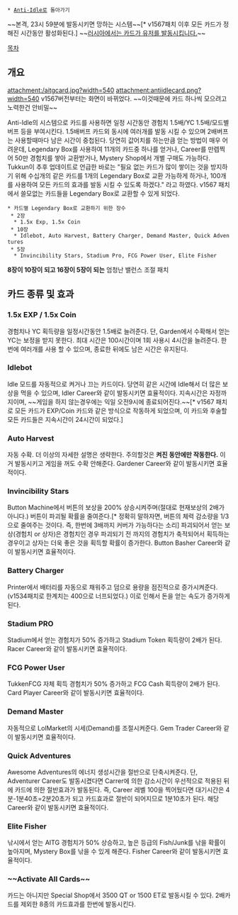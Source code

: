  * [[Anti-Idle]]로 돌아가기
~~본격, 23시 59분에 발동시키면 망하는 시스템~~[* v1567패치 이후 모든 카드가 정해진 시간동안 활성화된다.]
~~[[러시아식 유머|러시아에서는 카드가 유저를 발동시킵니다.]]~~

[[목차]]

== 개요 ==

attachment:/aitgcard.jpg?width=540
attachment:antiidlecard.png?width=540
v1567버전부터는 화면이 바뀌었다. ~~이것때문에 카드 하나씩 모으려고 노력한건 안비밀~~

Anti-Idle의 시스템으로 카드를 사용하면 일정 시간동안 경험치 1.5배/YC 1.5배/모드별 버프 등을 부여시킨다. 1.5배버프 카드외 동시에 여러개를 발동 시킬 수 있으며 2배버프는 사용할때마다 남은 시간이 중첩된다.
당연히 값어치를 하는만큼 얻는 방법이 매우 어려운데, Legendary Box를 사용하여 11개의 카드중 하나를 얻거나, Career를 만렙찍어 50만 경험치를 쌓아 교환받거나, Mystery Shop에서 개별 구매도 가능하다.
Tukkun이 추후 업데이트로 언급한 바로는 "필요 없는 카드가 많이 쌓이는 것을 방지하기 위해 수십개의 같은 카드를 1개의 Legendary Box로 교환 가능하게 하거나, 100개를 사용하여 모든 카드의 효과를 발동 시킬 수 있도록 하겠다." 라고 하였다.
v1567 패치에서 쓸모없는 카드들을 Legendary Box로 교환할 수 있게 되었다.
 * 카드별 Legendary Box로 교환하기 위한 장수
  * 2장
   * 1.5x Exp, 1.5x Coin
  * 10장
   * Idlebot, Auto Harvest, Battery Charger, Demand Master, Quick Adventures
  * 5장
   * Invincibility Stars, Stadium Pro, FCG Power User, Elite Fisher
'''8장이 10장이 되고 16장이 5장이 되는''' 엄청난 밸런스 조절 패치
== 카드 종류 및 효과 ==
=== 1.5x EXP / 1.5x Coin ===
경험치나 YC 획득량을 일정시간동안 1.5배로 늘려준다. 단, Garden에서 수확해서 얻는 YC는 보정을 받지 못한다. 최대 시간은 100시간이며 1회 사용시 4시간을 늘려준다. 한번에 여러개를 사용 할 수 있으며, 종료한 뒤에도 남은 시간은 유지된다.

=== Idlebot ===
Idle 모드를 자동적으로 켜거나 끄는 카드이다. 당연히 같은 시간에 Idle해서 더 많은 보상을 먹을 수 있으며, Idler Career와 같이 발동시키면 효율적이다. 지속시간은 자정까지이며, ~~게임을 하지 않는경우에는 익일 오전9시에 종료되어진다.~~[* v1567 패치로 모든 카드가 EXP/Coin 카드와 같은 방식으로 작동하게 되었으며, 이 카드와 후술할 모든 카드들은 지속시간이 24시간이 되었다.]

=== Auto Harvest ===
자동 수확. 더 이상의 자세한 설명은 생략한다. 주의할것은 '''켜진 동안에만 작동한다.''' 이거 발동시키고 게임을 꺼도 수확 안해준다. Gardener Career와 같이 발동시키면 효율적이다.

=== Invincibility Stars ===
Button Machine에서 버튼의 보상을 200% 상승시켜주며(절대로 현재보상의 2배가 아니다.) 버튼이 파괴될 확률을 줄여준다.[* 정확히 말하자면, 버튼의 체력 감소량을 1/3으로 줄여주는 것이다. 즉, 한번에 3배까지 커버가 가능하다는 소리] 파괴되어서 얻는 보상(경험치 or 상자)은 경험치인 경우 파괴되기 전 까지의 경험치가 축적되어서 획득하는 경우이고 상자는 더욱 좋은 것을 획득할 확률이 증가한다. Button Basher Career와 같이 발동시키면 효율적이다.

=== Battery Charger ===
Printer에서 배터리를 자동으로 채워주고 덤으로 용량을 점진적으로 증가시켜준다.(v1534패치로 한계치는 400으로 너프되었다.) 이로 인해서 돈을 얻는 속도가 증가하게 된다.

=== Stadium PRO ===
Stadium에서 얻는 경험치가 50% 증가하고 Stadium Token 획득량이 2배가 된다. Racer Career와 같이 발동시키면 효율적이다.

=== FCG Power User ===
TukkenFCG 자체 획득 경험치가 50% 증가하고 FCG Cash 획득량이 2배가 된다. Card Player Career와 같이 발동시키면 효율적이다.

=== Demand Master ===
자동적으로 LolMarket의 시세(Demand)를 조절시켜준다. Gem Trader Career와 같이 발동시키면 효율적이다.

=== Quick Adventures ===
Awesome Adventures의 에너지 생성시간을 절반으로 단축시켜준다. 단, Adventurer Career도 발동시켰다면 Carrer에 의한 감소시간이 우선적으로 적용된 뒤에 카드에 의한 절반효과가 발동된다. 즉, Career 레벨 100을 찍어뒀다면 대기시간은 4분-1분40초=2분20초가 되고 카드효과로 절반이 되어지므로 1분10초가 된다. 해당 Career와 같이 발동시키면 효율적이다.

=== Elite Fisher ===
낚시에서 얻는 AITG 경험치가 50% 상승하고, 높은 등급의 Fish/Junk를 낚을 확률이 높아지며, Mystery Box를 낚을 수 있게 해준다. Fisher Career와 같이 발동시키면 효율적이다.

=== ~~Activate All Cards~~ ===
카드는 아니지만 Special Shop에서 3500 QT or 1500 ET로 발동시킬 수 있다. 2배카드를 제외한 8종의 카드효과를 한번에 발동시킨다.
